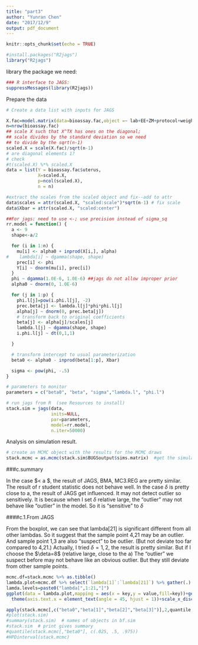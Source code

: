 ```yaml
---
title: "part3"
author: "Yunran Chen"
date: "2017/12/9"
output: pdf_document
---
```


```r
knitr::opts_chunk$set(echo = TRUE)
```

```r
#install.packages("R2jags")
library("R2jags")
```



library the package we need:

```r
### R interface to JAGS:
suppressMessages(library(R2jags))

```

Prepare the data

```r

# Create a data list with inputs for JAGS

X.fac=model.matrix(data=bioassay.fac,object =~ lab+EE+ZM+protocol+weight+EE:protocol+ZM:protocol+EE:lab+ZM:lab)[,-1]
n=nrow(bioassay.fac)
## scale X such that X^TX has ones on the diagonal;
## scale divides by the standard deviation so we need
## to divide by the sqrt(n-1)
scaled.X = scale(X.fac)/sqrt(n-1)
# are diagonal elements 1?
# check
#t(scaled.X) %*% scaled.X
data = list(Y = bioassay.fac$uterus, 
            X=scaled.X, 
            p=ncol(scaled.X),
            n = n)

#extract the scales from the scaled object and fix--add to attr
data$scales = attr(scaled.X, "scaled:scale")*sqrt(n-1) # fix scale
data$Xbar = attr(scaled.X, "scaled:center")

```



```r
##For jags: need to use <-; use precision instead of sigma_sq
rr.model = function() {
  a <- 9
  shape<-a/2

  for (i in 1:n) {
    mu[i] <- alpha0 + inprod(X[i,], alpha)
#    lambda[i] ~ dgamma(shape, shape)
    prec[i] <- phi
    Y[i] ~ dnorm(mu[i], prec[i])
  }
  phi ~ dgamma(1.0E-6, 1.0E-6) ##jags do not allow improper prior
  alpha0 ~ dnorm(0, 1.0E-6)

  for (j in 1:p) {
    phi.l[j]=pow(i.phi.l[j], -2)    
    prec.beta[j] <- lambda.l[j]*phi*phi.l[j]
    alpha[j] ~ dnorm(0, prec.beta[j])
    # transform back to original coefficients
    beta[j] <- alpha[j]/scales[j]
    lambda.l[j] ~ dgamma(shape, shape)
    i.phi.l[j] ~ dt(0,1,1)

  }

  # transform intercept to usual parameterization 
  beta0 <- alpha0 - inprod(beta[1:p], Xbar)

  sigma <- pow(phi, -.5)
}

# parameters to monitor
parameters = c("beta0", "beta", "sigma","lambda.l", "phi.l")

# run jags from R  (see Resources to install)
stack.sim = jags(data, 
                 inits=NULL, 
                 par=parameters,
                 model=rr.model, 
                 n.iter=50000)
```

Analysis on simulation result.


```r
# create an MCMC object with the results for the MCMC draws
stack.mcmc = as.mcmc(stack.sim$BUGSoutput$sims.matrix)  #get the simulation points

```

###c.summary

In the case $\delta < a $, the result of JAGS, BMA, MC3.REG are pretty similar. The result of r student statistic does not behave well. In the case $\delta$ is pretty close to a, the result of JAGS get influenced. It may not detect outlier so sensitively. It is because when I set $\delta$ relative large, the "outlier" may not behave like "outlier" in the model. So it is "sensitive" to $\delta$


####c.1.From JAGS

From the boxplot, we can see that lambda[21] is significant different from all other lambdas. So it suggest that the sample point 4,21 may be an outlier. And sample point 1,3 are also "suspect" to be outlier. (But not deviate too far compared to 4,21.) Actually, I tried $\delta=1,2$, the result is pretty similar. But if I choose the $\deta=8$ (relative large, close to the a) The "outlier" we suspect before may not behave like an obvious outlier. But they still deviate from other sample points. 

```r
mcmc.df=stack.mcmc %>% as.tibble()
lambda.plot=mcmc.df %>% select(`lambda[1]`:`lambda[21]`) %>% gather(.)
lamda.levels=paste0("lambda[",1:21,"]") 
ggplot(data = lambda.plot,mapping = aes(x = key,y = value,fill=key))+geom_boxplot()+
  theme(axis.text.x = element_text(angle = 45, hjust = 1))+scale_x_discrete(limits=lamda.levels)+ guides(fill=FALSE)

apply(stack.mcmc[,c("beta0","beta[1]","beta[2]","beta[3]")],2,quantile,c(.025, .975))
#plot(stack.sim)
#summary(stack.sim)  # names of objects in bf.sim
#stack.sim  # print gives summary
#quantile(stack.mcmc[,"beta0"], c(.025, .5, .975))
#HPDinterval(stack.mcmc)
```

